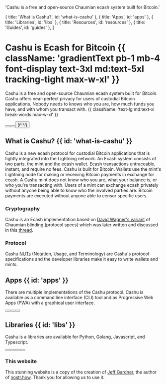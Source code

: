 
  'Cashu is a free and open-source Chaumian ecash system built for Bitcoin.'

  { title: 'What is Cashu?', id: 'what-is-cashu' },
  { title: 'Apps', id: 'apps' },
  { title: 'Libraries', id: 'libs' },
  { title: 'Resources', id: 'resources' },
  { title: 'Guides', id: 'guides' },
]

<HeroPattern />

# Cashu is Ecash for Bitcoin {{ className: 'gradientText pb-1 mb-4 font-display text-3xl md:text-5xl tracking-tight max-w-xl' }}

Cashu is a free and open-source Chaumian ecash system built for Bitcoin. Cashu offers near-perfect privacy for users of custodial Bitcoin applications. Nobody needs to knows who you are, how much funds you have, and with whom you transact with. {{ className: 'text-lg md:text-xl break-words max-w-xl' }}

<div className="not-prose mb-16 mt-6 flex flex-col gap-3 md:flex-row">
  <Button href="/projects" arrow="right" children="Explore" />
  <Button
    href="/protocol"
    variant="outline"
    children="Understand"
  />
  <Button
    href="/contribute"
    variant="outline"
    children="Support"
  />  
  {/*
  <DonateButton
    href="https://legend.lnbits.com/tipjar/794"
    variant="secondary"
  />
  */}
</div>

## What is Cashu? {{ id: 'what-is-cashu' }}

Cashu is a new ecash protocol for custodial Bitcoin applications that is tightly integrated into the Lightning network. An Ecash system consists of two parts, the mint and the ecash wallet. Ecash transactions untraceable, instant, and require no fees. Cashu is built for Bitcoin. Wallets use the mint's Lightning node for making or receiving Bitcoin payments in exchange for ecash. A Cashu mint does not know who you are, what your balance is, or who you're transacting with. Users of a mint can exchange ecash privately without anyone being able to know who the involved parties are. Bitcoin payments are executed without anyone able to censor specific users. 

### Cryptography

Cashu is an Ecash implementation based on [David Wagner's variant](https://cypherpunks.venona.com/date/1996/03/msg01848.html) of Chaumian blinding (protocol specs) which was later written and discussed in this [thread](https://gist.github.com/RubenSomsen/be7a4760dd4596d06963d67baf140406).

### Protocol

Cashu [NUTs](https://github.com/cashubtc/nuts) (Notation, Usage, and Terminology) are Cashu's protocol specifications and the developer libraries make it easy to write wallets and mints. 

## Apps {{ id: 'apps' }}

There are multiple implementations of the Cashu protocol. Cashu is available as a command line interface (CLI) tool and as Progressive Web Apps (PWA) with a graphical user interface.

<div className="not-prose mb-6 mt-6 flex flex-col gap-3 md:flex-row">
  <Button href="https://cashu.me" children="Cashu.me" />
  <Button href="https://nutstash.app" children="Nutstash" />  
  <Button href="https://github.com/cashubtc/cashu" variant="outline" children="Cashu CLI" />
</div>


## Libraries {{ id: 'libs' }}

Cashu is a libraries are available for Python, Golang, Javascript, and Typescript. 

<div className="not-prose mb-6 mt-6 flex flex-col gap-3 md:flex-row">
  <Button href="https://github.com/cashubtc/cashu" children="Python" />
  <Button href="https://github.com/cashubtc/cashu-ts" children="TypeScript" />  
  <Button href="https://github.com/cashubtc/cashu-feni" variant="outline" children="Golang" />
  <Button href="https://github.com/cashubtc/cashu-js" variant="outline" children="JavaScript" />
</div>

<Resources />

<Guides />

### This website

This stunning website is a copy of the creation of [Jeff Gardner](https://twitter.com/erskingardner), the author of [nostr.how](https://github.com/erskingardner/nostr-how). Thank you for allowing us to use it.